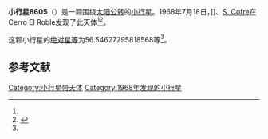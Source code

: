 {{Infobox planet
| bgcolour = #FFFFC0
| name = 8605
| symbol = 
| image = 
| caption = 
| discovery = yes
| discovery_ref = 
| discoverer = {{link-en|卡洛斯·托雷斯|Carlos Torres (astronomer)}}]]、[[S._Cofre|S. Cofre]]
| discovery_site = [[Cerro_El_Roble|Cerro El Roble]] 
| discovered = 1968年7月18日
| designations = yes
| mp_name = 
| named_after = 
| alt_names = 1968 OH/ 1986 WF5
| mp_category = [[主带小行星|主带小行星]]
| orbit_ref = <ref name="a">[http://ssd.jpl.nasa.gov/sbdb.cgi?sstr=8605 8605] {{Wayback|url=http://ssd.jpl.nasa.gov/sbdb.cgi?sstr=8605 |date=20210721064418 }}，小行星數據庫瀏覽器（JPL Small-Body Database Browser）－[[美国国家航空航天局|美国国家航空航天局]]喷气推进实验室</ref>
| epoch = 2456400.5 (2013年4月18日更新)
| aphelion = {{convert|3.169342548813039|AU|km|3|abbr=on|lk=out}}
| perihelion = {{convert|2.244181696047471|AU|km|3|abbr=on}}
| semimajor = {{convert|2.706762122430255|AU|km|3|abbr=on}}
| eccentricity = 0.170898071
| period = 1626.573013 [[日|日]]<br />4.45[[儒略年|儒略年]]
| avg_speed = 
| inclination = 11.34886278498862
| asc_node = 267.321159927636
| mean_anomaly = 
| arg_peri = 56.54627295818568
| satellites = 
| physical_characteristics = yes
| dimensions = 
| mass = 
| density = 
| surface_grav = 
| escape_velocity = 
| sidereal_day = 
| axial_tilt = 
| pole_ecliptic_lat = 
| pole_ecliptic_lon = 
| albedo = 
| temperatures= 
| temp_name1 = 
| mean_temp_1 = 
| max_temp_1 = 
| temp_name2 = 
| max_temp_2 = 
| spectral_type = 
| abs_magnitude = 56.54627295818568
}}

'''小行星8605'''（{{lang-en|8605}}）是一颗围绕[[太阳|太阳]][[公转|公转]]的[[小行星|小行星]]。1968年7月18日，{{link-en|卡洛斯·托雷斯|Carlos Torres (astronomer)}}]]、[[S._Cofre|S. Cofre]]在Cerro El Roble发现了此天体<ref name="a" /><ref>{{cite news|title=小行星列表|url=http://cfa-www.harvard.edu/iau/lists/NumberedMPs.txt|accessdate=2013-07-08|newspaper=哈佛大学|archive-date=2008-05-17|archive-url=https://web.archive.org/web/20080517010638/http://cfa-www.harvard.edu/iau/lists/NumberedMPs.txt|dead-url=no}}</ref>。

这颗小行星的[[绝对星等|绝对星等]]为56.54627295818568等<ref name="a" />。

==参考文献==
{{reflist}}
{{Minor Planet Number|[[小行星8604|小行星8604]]|[[小行星8606|小行星8606]]}}

{{小天体}}

[[Category:小行星带天体|Category:小行星带天体]]
[[Category:1968年发现的小行星|Category:1968年发现的小行星]]

{{asteroid-stub}}